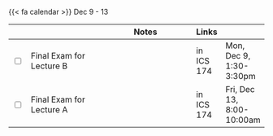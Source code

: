 {{< fa calendar >}} Dec 9 - 13


<table class="table-striped text-left table-bordered" align = "center">

  <thead>
    <th style="width:  3%"></th>
    <th style="width:  30%"></th>
    <th style="width:  40%">Notes</th>
    <th style="width:  8%">Links</th>
    <th style="width:  15%"></th>
  </thead>

  
  <tr>
    <td><input type="checkbox" /></td>
    <td> Final Exam for Lecture B &nbsp; &nbsp; </td>
    <td></td>
    <td> in ICS 174</td>
    <td>Mon, Dec 9, 1:30-3:30pm	</td>
  </tr>
  
  <tr>
    <td><input type="checkbox" /></td>
    <td> Final Exam for Lecture A &nbsp; &nbsp; </td>
    <td></td>
    <td> in ICS 174</td>
    <td>Fri, Dec 13, 8:00-10:00am</td>
  </tr>



        
</table>